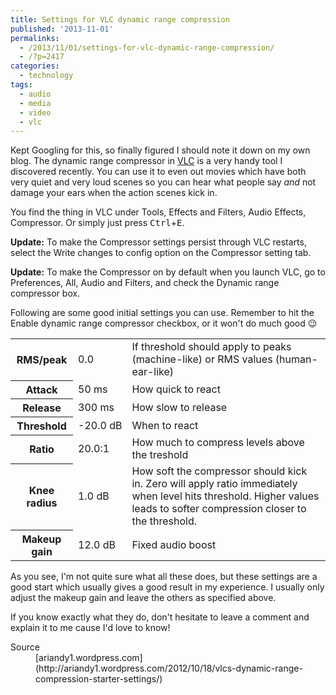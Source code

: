 ---
title: Settings for VLC dynamic range compression
published: '2013-11-01'
permalinks:
  - /2013/11/01/settings-for-vlc-dynamic-range-compression/
  - /?p=2417
categories:
  - technology
tags:
  - audio
  - media
  - video
  - vlc
---

Kept Googling for this, so finally figured I should note it down on my own blog. The dynamic range compressor in [VLC](http://www.videolan.org/vlc/) is a very handy tool I discovered recently. You can use it to even out movies which have both very quiet and very loud scenes so you can hear what people say _and_ not damage your ears when the action scenes kick in.

You find the thing in VLC under Tools, Effects and Filters, Audio Effects, Compressor. Or simply just press <kbd>Ctrl</kbd>+<kbd>E</kbd>.

<b>Update:</b> To make the Compressor settings persist through VLC restarts, select
the Write changes to config option on the Compressor setting tab.

<b>Update:</b> To make the Compressor on by default when you launch VLC, go to Preferences,
All, Audio and Filters, and check the Dynamic range compressor box.

Following are some good initial settings you can use. Remember to hit the Enable dynamic range compressor checkbox, or it won't do much good 😉

<table>
  <tbody>
    <tr>
      <th scope="row">RMS/peak</th>
      <td>0.0</td>
      <td>
        If threshold should apply to peaks (machine-like) or RMS values
        (human-ear-like)
      </td>
    </tr>
    <tr>
      <th scope="row">Attack</th>
      <td>50 ms</td>
      <td>How quick to react</td>
    </tr>
    <tr>
      <th scope="row">Release</th>
      <td>300 ms</td>
      <td>How slow to release</td>
    </tr>
    <tr>
      <th scope="row">Threshold</th>
      <td>-20.0 dB</td>
      <td>When to react</td>
    </tr>
    <tr>
      <th scope="row">Ratio</th>
      <td>20.0:1</td>
      <td>How much to compress levels above the treshold</td>
    </tr>
    <tr>
      <th scope="row">Knee radius</th>
      <td>1.0 dB</td>
      <td>
        How soft the compressor should kick in. Zero will apply ratio
        immediately when level hits threshold. Higher values leads to softer
        compression closer to the threshold.
      </td>
    </tr>
    <tr>
      <th scope="row">Makeup gain</th>
      <td>12.0 dB</td>
      <td>Fixed audio boost</td>
    </tr>
  </tbody>
</table>

As you see, I'm not quite sure what all these does, but these settings are a good start which usually gives a good result in my experience. I usually only adjust the makeup gain and leave the others as specified above.

If you know exactly what they do, don't hesitate to leave a comment and explain it to me cause I'd love to know!

<Note>
  <dl>
    <dt>Source</dt>
    <dd>
      [ariandy1.wordpress.com](http://ariandy1.wordpress.com/2012/10/18/vlcs-dynamic-range-compression-starter-settings/)
    </dd>
  </dl>
</Note>

